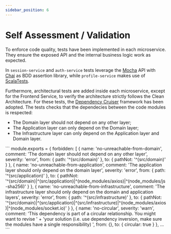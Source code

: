 ```yaml
---
sidebar_position: 6
---
```


# Self Assessment / Validation


To enforce code quality, tests have been implemented in each microservice. They ensure the exposed API and the internal business logic work as expected.

In `session-service` and `auth-service` tests leverage the [Mocha](https://www.npmjs.com/package/mocha) API with [Chai](https://www.npmjs.com/package/chai) as BDD assertion library, while `profile-service` makes use of [ScalaTests](https://www.scalatest.org/).

Furthermore, architectural tests are added inside each microservice, except for the Frontend Service, to verify the architecture strictly follows the Clean Architecture. For these tests, the [Dependency Cruiser](https://github.com/sverweij/dependency-cruiser) framework has been adopted. The tests checks that the dependecies between the code modules is respected:

- The Domain layer should not depend on any other layer;
- The Application layer can only depend on the Domain layer;
- The Infrastructure layer can only depend on the Application layer and Domain layer.


<Summary title="Session Service - Dependency Cruiser Tests">
```
module.exports = {
  forbidden: [
    {
      name: 'no-unreachable-from-domain',
      comment: 'The domain layer should not depend on any other layer',
      severity: 'error',
      from: {
        path: '^(src/domain)'
      },
      to: {
        pathNot: '^(src/domain)'
      }
    },
    {
      name: 'no-unreachable-from-application',
      comment: 'The application layer should only depend on the domain layer',
      severity: 'error',
      from: {
        path: '^(src/application)'
      },
      to: {
        pathNot: '^(src/domain)|^(src/application)|^(node_modules/axios)|^(node_modules/js-sha256)'
      }
    },
    {
      name: 'no-unreachable-from-infrastructure',
      comment: 'The infrastructure layer should only depend on the domain and application layers',
      severity: 'error',
      from: {
        path: '^(src/infrastructure)'
      },
      to: {
        pathNot: '^(src/domain)|^(src/application)|^(src/infrastructure)|^(node_modules/axios)|^(node_modules/socket.io)'
      }
    },
    {
      name: 'no-circular',
      severity: 'warn',
      comment:
        'This dependency is part of a circular relationship. You might want to revise ' +
        'your solution (i.e. use dependency inversion, make sure the modules have a single responsibility) ',
      from: {},
      to: {
        circular: true
      }
    },
    ...
```
</Summary>